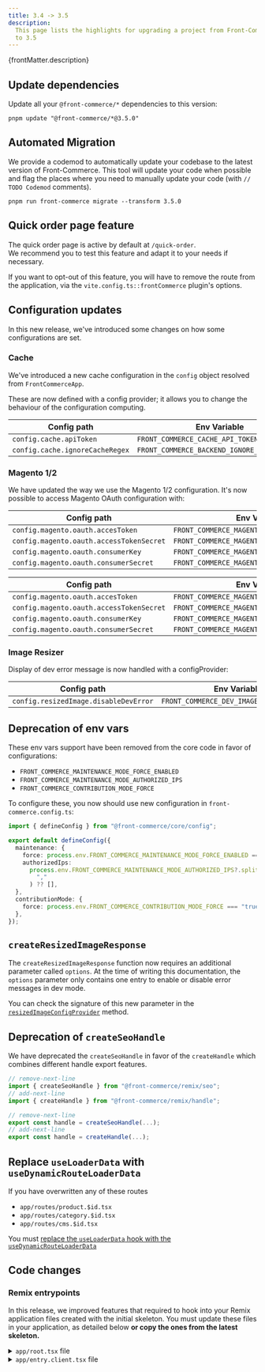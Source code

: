 ```yaml
---
title: 3.4 -> 3.5
description:
  This page lists the highlights for upgrading a project from Front-Commerce 3.4
  to 3.5
---
```



<p>{frontMatter.description}</p>

## Update dependencies

Update all your `@front-commerce/*` dependencies to this version:

```shell
pnpm update "@front-commerce/*@3.5.0"
```

## Automated Migration

We provide a codemod to automatically update your codebase to the latest version
of Front-Commerce. This tool will update your code when possible and flag the
places where you need to manually update your code (with `// TODO Codemod`
comments).

```shell
pnpm run front-commerce migrate --transform 3.5.0
```

## Quick order page feature

The quick order page is active by default at `/quick-order`.<br /> We recommend
you to test this feature and adapt it to your needs if necessary.

If you want to opt-out of this feature, you will have to remove the route from
the application, via the `vite.config.ts::frontCommerce` plugin's options.

## Configuration updates

In this new release, we've introduced some changes on how some configurations
are set.

### Cache

We've introduced a new cache configuration in the `config` object resolved from
`FrontCommerceApp`.

These are now defined with a config provider; it allows you to change the
behaviour of the configuration computing.

| Config path                     | Env Variable                                |
| ------------------------------- | ------------------------------------------- |
| `config.cache.apiToken`         | `FRONT_COMMERCE_CACHE_API_TOKEN`            |
| `config.cache.ignoreCacheRegex` | `FRONT_COMMERCE_BACKEND_IGNORE_CACHE_REGEX` |

### Magento 1/2

We have updated the way we use the Magento 1/2 configuration. It's now possible
to access Magento OAuth configuration with:

<Tabs>
<TabItem value="Magento 2">

| Config path                              | Env Variable                                  |
| ---------------------------------------- | --------------------------------------------- |
| `config.magento.oauth.accesToken`        | `FRONT_COMMERCE_MAGENTO2_ACCESS_TOKEN`        |
| `config.magento.oauth.accessTokenSecret` | `FRONT_COMMERCE_MAGENTO2_ACCESS_TOKEN_SECRET` |
| `config.magento.oauth.consumerKey`       | `FRONT_COMMERCE_MAGENTO2_CONSUMER_KEY`        |
| `config.magento.oauth.consumerSecret`    | `FRONT_COMMERCE_MAGENTO2_CONSUMER_SECRET`     |

</TabItem>
<TabItem value="Magento 1">

| Config path                              | Env Variable                                  |
| ---------------------------------------- | --------------------------------------------- |
| `config.magento.oauth.accesToken`        | `FRONT_COMMERCE_MAGENTO1_ACCESS_TOKEN`        |
| `config.magento.oauth.accessTokenSecret` | `FRONT_COMMERCE_MAGENTO1_ACCESS_TOKEN_SECRET` |
| `config.magento.oauth.consumerKey`       | `FRONT_COMMERCE_MAGENTO1_CONSUMER_KEY`        |
| `config.magento.oauth.consumerSecret`    | `FRONT_COMMERCE_MAGENTO1_CONSUMER_SECRET`     |

</TabItem>
</Tabs>

### Image Resizer

Display of dev error message is now handled with a configProvider:

| Config path                           | Env Variable                             |
| ------------------------------------- | ---------------------------------------- |
| `config.resizedImage.disableDevError` | `FRONT_COMMERCE_DEV_IMAGE_ERROR_DISABLE` |

## Deprecation of env vars

These env vars support have been removed from the core code in favor of
configurations:

- `FRONT_COMMERCE_MAINTENANCE_MODE_FORCE_ENABLED`
- `FRONT_COMMERCE_MAINTENANCE_MODE_AUTHORIZED_IPS`
- `FRONT_COMMERCE_CONTRIBUTION_MODE_FORCE`

To configure these, you now should use new configuration in
`front-commerce.config.ts`:

```ts
import { defineConfig } from "@front-commerce/core/config";

export default defineConfig({
  maintenance: {
    force: process.env.FRONT_COMMERCE_MAINTENANCE_MODE_FORCE_ENABLED === "true",
    authorizedIps:
      process.env.FRONT_COMMERCE_MAINTENANCE_MODE_AUTHORIZED_IPS?.split?.(
        ","
      ) ?? [],
  },
  contributionMode: {
    force: process.env.FRONT_COMMERCE_CONTRIBUTION_MODE_FORCE === "true",
  },
});
```

## `createResizedImageResponse`

The `createResizedImageResponse` function now requires an additional parameter
called `options`. At the time of writing this documentation, the `options`
parameter only contains one entry to enable or disable error messages in dev
mode.

You can check the signature of this new parameter in the
[`resizedImageConfigProvider`](https://gitlab.blackswift.cloud/front-commerce/front-commerce/-/blob/main/packages/core/config/resizedImageConfigProvider.ts)
method.

## Deprecation of `createSeoHandle`

We have deprecated the `createSeoHandle` in favor of the `createHandle` which
combines different handle export features.

```ts
// remove-next-line
import { createSeoHandle } from "@front-commerce/remix/seo";
// add-next-line
import { createHandle } from "@front-commerce/remix/handle";

// remove-next-line
export const handle = createSeoHandle(...);
// add-next-line
export const handle = createHandle(...);
```

## Replace `useLoaderData` with `useDynamicRouteLoaderData`

If you have overwritten any of these routes

- `app/routes/product.$id.tsx`
- `app/routes/category.$id.tsx`
- `app/routes/cms.$id.tsx`

You must
[replace the `useLoaderData` hook with the `useDynamicRouteLoaderData`](../../guides/dynamic-routing#replace-useloaderdata-with-usedynamicrouteloaderdata)

## Code changes

### Remix entrypoints

In this release, we improved features that required to hook into your Remix
application files created with the initial skeleton. You must update these files
in your application, as detailed below **or copy the ones from the latest
skeleton.**

<details>
  <summary><code>app/root.tsx</code> file</summary>

```diff
diff --git a/app/root.tsx b/app/root.tsx
index 0c65e479a..0a4c2411d 100644
--- a/app/root.tsx
+++ b/app/root.tsx
@@ -49,10 +49,7 @@ export const meta: MetaFunction = (args) => {
   return metas(args);
 };

-export default function App() {
-  const navigation = useNavigation();
-  usePageProgress(navigation.state !== "idle");
-
+export function Layout({ children }: { children: React.ReactNode }) {
   return (
     <html lang="en">
       <head>
@@ -62,7 +59,8 @@ export default function App() {
         <Links />
       </head>
       <body>
-        <Outlet />
+        {/* children will be the root Component, ErrorBoundary, or HydrateFallback */}
+        {children}
         <ScrollRestoration />
         <Scripts />
         <FrontCommerceScripts />
@@ -71,6 +69,12 @@ export default function App() {
     </html>
   );
 }
+export default function App() {
+  const navigation = useNavigation();
+  usePageProgress(navigation.state !== "idle");
+
+  return <Outlet />;
+}

 export function ErrorBoundary() {
   const error = useRouteError();

```

</details>

<details>
  <summary><code>app/entry.client.tsx</code> file</summary>

```diff
diff --git a/app/entry.client.tsx b/app/entry.client.tsx
index 341faa525..c70cdd2d7 100644
--- a/app/entry.client.tsx
+++ b/app/entry.client.tsx
@@ -6,7 +6,10 @@
 import { RemixBrowser } from "@remix-run/react";
 import { StrictMode, startTransition } from "react";
 import { hydrateRoot } from "react-dom/client";
-import { FrontCommerceBrowser } from "@front-commerce/remix/react";
+import {
+  FrontCommerceBrowser,
+  prepareHydration,
+} from "@front-commerce/remix/react";
 import { CompatProviderBrowser } from "@front-commerce/compat/CompatProvider";
 import manifest from "virtual:front-commerce/manifest";

@@ -29,5 +32,5 @@ const hydrate = async () => {
 };

 startTransition(() => {
-  hydrate();
+  prepareHydration(hydrate);
 });
```

</details>

